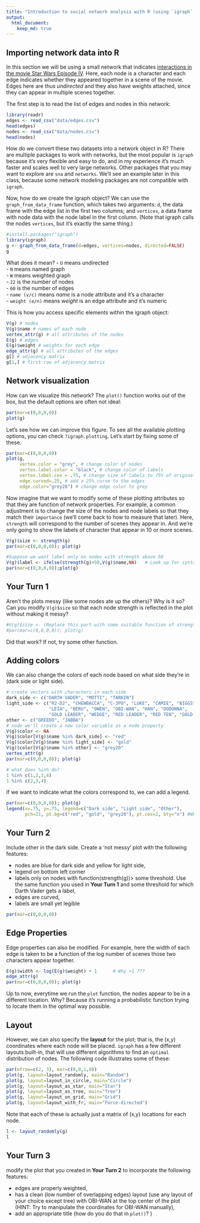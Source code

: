 ```yaml
---
title: "Introduction to social network analysis with R (using `igraph` package)"
output: 
  html_document:
    keep_md: true
---
```


## Importing network data into R

In this section we will be using a small network that indicates [interactions in the movie Star Wars Episode IV](http://evelinag.com/blog/2015/12-15-star-wars-social-network/). Here, each node is a character and each edge indicates whether they appeared together in a scene of the movie. Edges here are thus _undirected_ and they also have weights attached, since they can appear in multiple scenes together.

The first step is to read the list of edges and nodes in this network:

```r
library(readr)
edges <- read_csv("data/edges.csv")
head(edges)
nodes <- read_csv("data/nodes.csv")
head(nodes)
```

<!--For example, we learn that C-3PO and R2-D2 appeared in 17 scenes together.-->

How do we convert these two datasets into a network object in R? There are multiple packages to work with networks, but the most popular is `igraph` because it's very flexible and easy to do, and in my experience it's much faster and scales well to very large networks. Other packages that you may want to explore are `sna` and `networks`. We'll see an example later in this class, because some network modeling packages are not compatible with `igraph`.

Now, how do we create the igraph object? We can use the `graph_from_data_frame` function, which takes two arguments: `d`, the data frame with the edge list in the first two columns; and `vertices`, a data frame with node data with the node label in the first column. (Note that igraph calls the nodes `vertices`, but it's exactly the same thing.)

```r
#install.packages("igraph")
library(igraph)
g <- graph_from_data_frame(d=edges, vertices=nodes, directed=FALSE)
g
```

What does it mean?
- `U` means undirected  
- `N` means named graph  
- `W` means weighted graph  
- `22` is the number of nodes  
- `60` is the number of edges  
- `name (v/c)` means _name_ is a node attribute and it's a character  
- `weight (e/n)` means _weight_ is an edge attribute and it's numeric  

This is how you access specific elements within the igraph object:

```r
V(g) # nodes
V(g)$name # names of each node
vertex_attr(g) # all attributes of the nodes
E(g) # edges
E(g)$weight # weights for each edge
edge_attr(g) # all attributes of the edges
g[] # adjacency matrix
g[1,] # first row of adjacency matrix
```

## Network visualization

How can we visualize this network? The `plot()` function works out of the box, but the default options are often not ideal:

```r
par(mar=c(0,0,0,0))
plot(g)
```

Let's see how we can improve this figure. To see all the available plotting options, you can check `?igraph.plotting`. Let's start by fixing some of these.

```r
par(mar=c(0,0,0,0))
plot(g,
     vertex.color = "grey", # change color of nodes
     vertex.label.color = "black", # change color of labels
     vertex.label.cex = .75, # change size of labels to 75% of original size
     edge.curved=.25, # add a 25% curve to the edges
     edge.color="grey20") # change edge color to grey
```

Now imagine that we want to modify some of these plotting attributes so that they are function of network properties. For example, a common adjustment is to change the size of the nodes and node labels so that they match their `importance` (we'll come back to how to measure that later). Here, `strength` will correspond to the number of scenes they appear in. And we're only going to show the labels of character that appear in 10 or more scenes.

```r
V(g)$size <- strength(g)
par(mar=c(0,0,0,0)); plot(g)

#Suppose we want label only on nodes with strength above 50
V(g)$label <- ifelse(strength(g)>50,V(g)$name,NA)   # Look up for syntax and use of ifelse in help page/internet
par(mar=c(0,0,0,0));plot(g)

```

## Your Turn 1

Aren't the plots messy (like some nodes ate up the others)? Why is it so? Can you modify `V(g)$size` so that each node strength is reflected in the plot without making it messy?

```r
#V(g)$size <- (Replace this part with some suitable function of strength(g) and remove #)
#par(mar=c(0,0,0,0)); plot(g)
```

Did that work? If not, try some other function.

## Adding colors

We can also change the colors of each node based on what side they're in (dark side or light side).

```r
# create vectors with characters in each side
dark_side <- c("DARTH VADER", "MOTTI", "TARKIN")
light_side <- c("R2-D2", "CHEWBACCA", "C-3PO", "LUKE", "CAMIE", "BIGGS",
                "LEIA", "BERU", "OWEN", "OBI-WAN", "HAN", "DODONNA",
                "GOLD LEADER", "WEDGE", "RED LEADER", "RED TEN", "GOLD FIVE")
other <- c("GREEDO", "JABBA")
# node we'll create a new color variable as a node property
V(g)$color <- NA
V(g)$color[V(g)$name %in% dark_side] <- "red"
V(g)$color[V(g)$name %in% light_side] <- "gold"
V(g)$color[V(g)$name %in% other] <- "grey20"
vertex_attr(g)
par(mar=c(0,0,0,0)); plot(g)

# what does %in% do?
1 %in% c(1,2,3,4)
1 %in% c(2,3,4)
```

If we want to indicate what the colors correspond to, we can add a legend.
```r
par(mar=c(0,0,0,0)); plot(g)
legend(x=.75, y=.75, legend=c("Dark side", "Light side", "Other"), 
       pch=21, pt.bg=c("red", "gold", "grey20"), pt.cex=2, bty="n") #What does everything inside legend() mean?
```

## Your Turn 2
Include other in the dark side. Create a 'not messy' plot with the following features:

* nodes are blue for dark side and yellow for light side,
* legend on bottom left corner
* labels only on nodes with function(strength(g))> some threshold. Use the same function you used in __Your Turn 1__ and some threshold for which Darth Vader gets a label,
* edges are curved,
* labels are small yet legible

```r
par(mar=c(0,0,0,0))

```


## Edge Properties

Edge properties can also be modified. For example, here the width of each edge is taken to be a function of the log number of scenes those two characters appear together.
```r
E(g)$width <- log(E(g)$weight) + 1      # Why +1 ???
edge_attr(g)
par(mar=c(0,0,0,0)); plot(g)
```

Up to now, everytime we run the `plot` function, the nodes appear to be in a different location. Why? Because it's running a probabilistic function trying to locate them in the optimal way possible.

## Layout

However, we can also specify the __layout__ for the plot; that is, the (x,y) coordinates where each node will be placed. `igraph` has a few different layouts built-in, that will use different algorithms to find an `optimal` distribution of nodes. The following code illustrates some of these:

```r
par(mfrow=c(2, 3), mar=c(0,0,1,0))
plot(g, layout=layout_randomly, main="Random")
plot(g, layout=layout_in_circle, main="Circle")
plot(g, layout=layout_as_star, main="Star")
plot(g, layout=layout_as_tree, main="Tree")
plot(g, layout=layout_on_grid, main="Grid")
plot(g, layout=layout_with_fr, main="Force-directed")
```

Note that each of these is actually just a matrix of (x,y) locations for each node.

```r
l <- layout_randomly(g)
l
```

## Your Turn 3
modify the plot that you created in __Your Turn 2__ to incorporate the following features:

* edges are properly weighted,
* has a clean (low number of overlapping edges) layout (use any layout of your choice except tree) with OBI-WAN at the top center of the plot (HINT: Try to manipulate the coordinates for OBI-WAN manually),
* add an appropriate title (how do you do that in `plot()`? )
```r

```




